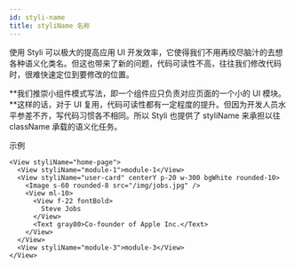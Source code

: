 ```yaml
---
id: styli-name
title: styliName 名称
---
```


使用 Styli 可以极大的提高应用 UI 开发效率，它使得我们不用再绞尽脑汁的去想各种语义化类名。但这也带来了新的问题，代码可读性不高，往往我们修改代码时，很难快速定位到要修改的位置。

**我们推崇小组件模式写法，即一个组件应只负责对应页面的一个小的 UI 模块。**这样的话，对于 UI 复用，代码可读性都有一定程度的提升。但因为开发人员水平参差不齐，写代码习惯各不相同。所以 Styli 也提供了 styliName 来承担以往 className 承载的语义化任务。

示例

```tsx live
<View styliName="home-page">
  <View styliName="module-1">module-1</View>
  <View styliName="user-card" centerY p-20 w-300 bgWhite rounded-10>
    <Image s-60 rounded-8 src="/img/jobs.jpg" />
    <View ml-10>
      <View f-22 fontBold>
        Steve Jobs
      </View>
      <Text gray80>Co-founder of Apple Inc.</Text>
    </View>
  </View>
  <View styliName="module-3">module-3</View>
</View>
```
